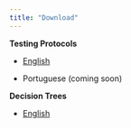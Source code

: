 ```yaml
---
title: "Download"
---
```


**Testing Protocols**

-   [English](static/files/fgcompass-tp-eng.pdf)

-   Portuguese (coming soon)

**Decision Trees**

-   [English](static/files/fgcompass-dt-eng.pdf)

